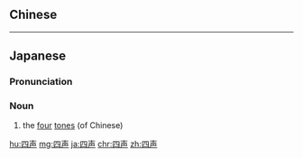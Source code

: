 {{also|四聲}}
==Chinese==
{{zh-see|四聲}}

----

==Japanese==
{{ja-kanjitab|し|せい|yomi=o}}

===Pronunciation===
{{ja-pron|しせい|y=o}}

===Noun===
{{ja-noun|しせい|kyu=四聲}}

# the [[four]] [[tones]] (of Chinese)

[[hu:四声]]
[[mg:四声]]
[[ja:四声]]
[[chr:四声]]
[[zh:四声]]